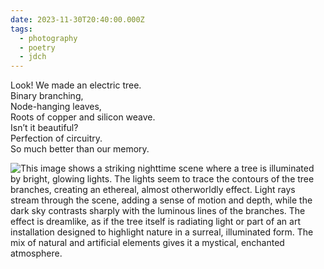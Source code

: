 ```yaml
---
date: 2023-11-30T20:40:00.000Z
tags:
  - photography
  - poetry
  - jdch
---
```

Look! We made an electric tree.<br/>
Binary branching,<br/>
Node-hanging leaves,<br/>
Roots of copper and silicon weave.<br/>
Isn’t it beautiful?<br/>
Perfection of circuitry.<br/>
So much better than our memory.

![This image shows a striking nighttime scene where a tree is illuminated by bright, glowing lights. The lights seem to trace the contours of the tree branches, creating an ethereal, almost otherworldly effect. Light rays stream through the scene, adding a sense of motion and depth, while the dark sky contrasts sharply with the luminous lines of the branches. The effect is dreamlike, as if the tree itself is radiating light or part of an art installation designed to highlight nature in a surreal, illuminated form. The mix of natural and artificial elements gives it a mystical, enchanted atmosphere.](/assets/photos/20231130-IMG_8079.jpg)
